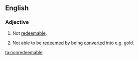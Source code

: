 ==English==

===Adjective===
{{en-adj|-}}

# Not [[redeemable]].
# {{label|en|finances}} Not able to be [[redeem]]ed by being [[convert]]ed into e.g. gold.

[[ta:nonredeemable]]